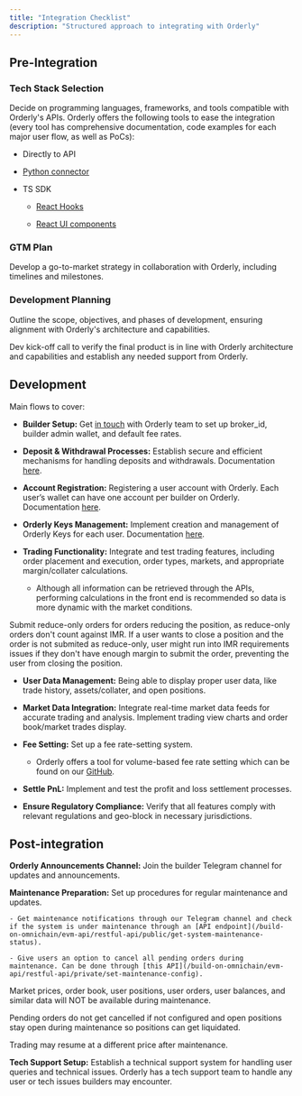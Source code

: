 ```yaml
---
title: "Integration Checklist"
description: "Structured approach to integrating with Orderly"
---
```


## Pre-Integration

### Tech Stack Selection

Decide on programming languages, frameworks, and tools compatible with Orderly's APIs. Orderly offers the following tools to ease the integration (every tool has comprehensive documentation, code examples for each major user flow, as well as PoCs):

- Directly to API

- [Python connector](https://github.com/OrderlyNetwork/orderly-evm-connector-python)

- TS SDK

  - [React Hooks](/sdks/hooks/overview)

  - [React UI components](/sdks/react/overview)

### GTM Plan

Develop a go-to-market strategy in collaboration with Orderly, including timelines and milestones.

### Development Planning

Outline the scope, objectives, and phases of development, ensuring alignment with Orderly's architecture and capabilities.

Dev kick-off call to verify the final product is in line with Orderly architecture and capabilities and establish any needed support from Orderly.

## Development

Main flows to cover:

- **Builder Setup:** Get [in touch](mailto:product@orderly.network) with Orderly team to set up broker_id, builder admin wallet, and default fee rates.

- **Deposit & Withdrawal Processes:** Establish secure and efficient mechanisms for handling deposits and withdrawals. Documentation [here](/build-on-omnichain/user-flows/withdrawal-deposit).

- **Account Registration:** Registering a user account with Orderly. Each user’s wallet can have one account per builder on Orderly. Documentation [here](/build-on-omnichain/user-flows/accounts).

- **Orderly Keys Management:** Implement creation and management of Orderly Keys for each user. Documentation [here](/build-on-omnichain/user-flows/wallet-authentication#orderly-key).

- **Trading Functionality:** Integrate and test trading features, including order placement and execution, order types, markets, and appropriate margin/collater calculations.

  - Although all information can be retrieved through the APIs, performing calculations in the front end is recommended so data is more dynamic with the market conditions.

<Note>
  Submit reduce-only orders for orders reducing the position, as reduce-only orders don't count
  against IMR. If a user wants to close a position and the order is not submited as reduce-only,
  user might run into IMR requirements issues if they don't have enough margin to submit the order,
  preventing the user from closing the position.
</Note>

- **User Data Management:** Being able to display proper user data, like trade history, assets/collater, and open positions.

- **Market Data Integration:** Integrate real-time market data feeds for accurate trading and analysis. Implement trading view charts and order book/market trades display.

- **Fee Setting:** Set up a fee rate-setting system.

  - Orderly offers a tool for volume-based fee rate setting which can be found on our [GitHub](https://github.com/OrderlyNetwork/orderly-evm-broker-fee-admin).

- **Settle PnL:** Implement and test the profit and loss settlement processes.

- **Ensure Regulatory Compliance:** Verify that all features comply with relevant regulations and geo-block in necessary jurisdictions.

## Post-integration

**Orderly Announcements Channel:** Join the builder Telegram channel for updates and announcements.

**Maintenance Preparation:** Set up procedures for regular maintenance and updates.

    - Get maintenance notifications through our Telegram channel and check if the system is under maintenance through an [API endpoint](/build-on-omnichain/evm-api/restful-api/public/get-system-maintenance-status).

    - Give users an option to cancel all pending orders during maintenance. Can be done through [this API](/build-on-omnichain/evm-api/restful-api/private/set-maintenance-config).

<Warning>
Market prices, order book, user positions, user orders, user balances, and similar data will NOT be available during maintenance.

Pending orders do not get cancelled if not configured and open positions stay open during maintenance so positions can get liquidated.

Trading may resume at a different price after maintenance.

</Warning>

**Tech Support Setup:** Establish a technical support system for handling user queries and technical issues. Orderly has a tech support team to handle any user or tech issues builders may encounter.
